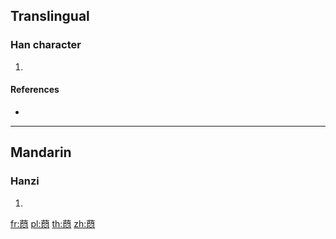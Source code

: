 {{character info/new}}
==Translingual==

===Han character===
{{Han char|rn=140|rad=艸|as=12|sn=18|four=44227|canj=TANP}}

# {{defn|Han|sort=艸12}}

====References====
* {{Han ref|kx=1056.430|dkj=31916|dj=1519.310|hdz=53297.130|uh=8544|ud=34116|bh=EB45|bd=60229}}

----

==Mandarin==

===Hanzi===
{{cmn-hanzi|pin=[[méng]] ([[meng2]]), [[tán]] ([[tan2]])|wg=meng<sup>2</sup>, t'an<sup>2</sup>}}

# {{defn|lang=cmn|sort=艸12}}

[[fr:蕄]]
[[pl:蕄]]
[[th:蕄]]
[[zh:蕄]]